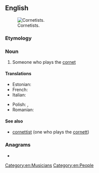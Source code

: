 ==English==
[[File:2008 BC Highland Games.jpg|thumbnail|Cornetists.]]

===Etymology===
{{suffix|cornet|ist|lang=en}}

===Noun===
{{en-noun}}

# Someone who plays the [[cornet]]

====Translations====
{{trans-top}}
* Estonian: {{t|et|kornetimängija}}
* French: {{t+|fr|cornettiste|m|f}}
* Italian: {{t|it|cornettista|m|f}}
{{trans-mid}}
* Polish: {{t|pl|kornecista|m}}, {{t|pl|kornecistka|f}}
* Romanian: {{t|ro|cornetist|m}} {{qualifier|rare}}
{{trans-bottom}}

====See also====
* [[cornettist]] (one who plays the [[cornett]])

===Anagrams===
* {{anagrams|en|contrites|tectorins}}

[[Category:en:Musicians]]
[[Category:en:People]]